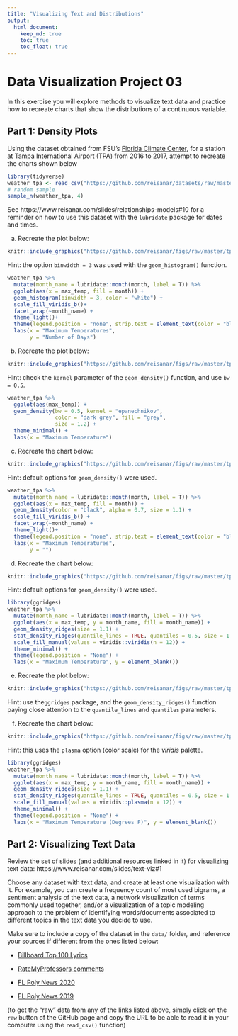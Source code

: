 ```yaml
---
title: "Visualizing Text and Distributions"
output: 
  html_document:
    keep_md: true
    toc: true
    toc_float: true
---
```


# Data Visualization Project 03


In this exercise you will explore methods to visualize text data and practice how to recreate charts that show the distributions of a continuous variable. 


## Part 1: Density Plots

Using the dataset obtained from FSU's [Florida Climate Center](https://climatecenter.fsu.edu/climate-data-access-tools/downloadable-data), for a station at Tampa International Airport (TPA) from 2016 to 2017, attempt to recreate the charts shown below

```r
library(tidyverse)
weather_tpa <- read_csv("https://github.com/reisanar/datasets/raw/master/tpa_weather_16_17.csv")
# random sample 
sample_n(weather_tpa, 4)
```

See https://www.reisanar.com/slides/relationships-models#10 for a reminder on how to use this dataset with the `lubridate` package for dates and times.


(a) Recreate the plot below:

```r
knitr::include_graphics("https://github.com/reisanar/figs/raw/master/tpa_max_temps_facet.png")
```

Hint: the option `binwidth = 3` was used with the `geom_histogram()` function.

```r
weather_tpa %>% 
  mutate(month_name = lubridate::month(month, label = T)) %>% 
  ggplot(aes(x = max_temp, fill = month)) +
  geom_histogram(binwidth = 3, color = "white") + 
  scale_fill_viridis_b()+
  facet_wrap(~month_name) +
  theme_light()+
  theme(legend.position = "none", strip.text = element_text(color = "black")) +
  labs(x = "Maximum Temperatures",
       y = "Number of Days")

```


(b) Recreate the plot below:

```r
knitr::include_graphics("https://github.com/reisanar/figs/raw/master/tpa_max_temps_density.png")
```

Hint: check the `kernel` parameter of the `geom_density()` function, and use `bw = 0.5`.

```r
weather_tpa %>% 
  ggplot(aes(max_temp)) + 
  geom_density(bw = 0.5, kernel = "epanechnikov",
               color = "dark grey", fill = "grey",
               size = 1.2) +
  theme_minimal() +
  labs(x = "Maximum Temperature")

```


(c) Recreate the chart below:

```r
knitr::include_graphics("https://github.com/reisanar/figs/raw/master/tpa_max_temps_density_facet.png")
```

Hint: default options for `geom_density()` were used. 
```r
weather_tpa %>% 
  mutate(month_name = lubridate::month(month, label = T)) %>% 
  ggplot(aes(x = max_temp, fill = month)) +
  geom_density(color = "black", alpha = 0.7, size = 1.1) + 
  scale_fill_viridis_b() +
  facet_wrap(~month_name) +
  theme_light()+
  theme(legend.position = "none", strip.text = element_text(color = "black")) +
  labs(x = "Maximum Temperatures",
       y = "")

```


(d) Recreate the chart below:

```r
knitr::include_graphics("https://github.com/reisanar/figs/raw/master/tpa_max_temps_ridges.png")
```

Hint: default options for `geom_density()` were used. 

```r
library(ggridges)
weather_tpa %>% 
  mutate(month_name = lubridate::month(month, label = T)) %>% 
  ggplot(aes(x = max_temp, y = month_name, fill = month_name)) + 
  geom_density_ridges(size = 1.1) +
  stat_density_ridges(quantile_lines = TRUE, quantiles = 0.5, size = 1.1) + 
  scale_fill_manual(values = viridis::viridis(n = 12)) +
  theme_minimal() +
  theme(legend.position = "None") + 
  labs(x = "Maximum Temperature", y = element_blank())

```

(e) Recreate the plot below:

```r
knitr::include_graphics("https://github.com/reisanar/figs/raw/master/tpa_max_temps_ridges.png")
```

Hint: use the`ggridges` package, and the `geom_density_ridges()` function paying close attention to the `quantile_lines` and `quantiles` parameters.

(f) Recreate the chart below:

```r
knitr::include_graphics("https://github.com/reisanar/figs/raw/master/tpa_max_temps_ridges_plasma.png")
```

Hint: this uses the `plasma` option (color scale) for the _viridis_ palette.
```r
library(ggridges)
weather_tpa %>% 
  mutate(month_name = lubridate::month(month, label = T)) %>% 
  ggplot(aes(x = max_temp, y = month_name, fill = month_name)) + 
  geom_density_ridges(size = 1.1) +
  stat_density_ridges(quantile_lines = TRUE, quantiles = 0.5, size = 1.1) + 
  scale_fill_manual(values = viridis::plasma(n = 12)) +
  theme_minimal() +
  theme(legend.position = "None") + 
  labs(x = "Maximum Temperature (Degrees F)", y = element_blank())

```



## Part 2: Visualizing Text Data

Review the set of slides (and additional resources linked in it) for visualizing text data: https://www.reisanar.com/slides/text-viz#1

Choose any dataset with text data, and create at least one visualization with it. For example, you can create a frequency count of most used bigrams, a sentiment analysis of the text data, a network visualization of terms commonly used together, and/or a visualization of a topic modeling approach to the problem of identifying words/documents associated to different topics in the text data you decide to use. 

Make sure to include a copy of the dataset in the `data/` folder, and reference your sources if different from the ones listed below:

- [Billboard Top 100 Lyrics](https://github.com/reisanar/datasets/blob/master/BB_top100_2015.csv)

- [RateMyProfessors comments](https://github.com/reisanar/datasets/blob/master/rmp_wit_comments.csv)

- [FL Poly News 2020](https://github.com/reisanar/datasets/blob/master/poly_news_FL20.csv)

- [FL Poly News 2019](https://github.com/reisanar/datasets/blob/master/poly_news_FL19.csv)

(to get the "raw" data from any of the links listed above, simply click on the `raw` button of the GitHub page and copy the URL to be able to read it in your computer using the `read_csv()` function)
